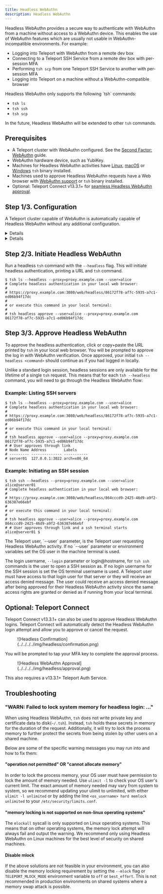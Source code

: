 ```yaml
---
title: Headless WebAuthn
description: Headless WebAuthn
---
```


Headless WebAuthn provides a secure way to authenticate with WebAuthn from a
machine without access to a WebAuthn device. This enables the use of WebAuthn
features which are usually not usable in WebAuthn-incompatible environments.
For example:

- Logging into Teleport with WebAuthn from a remote dev box
- Connecting to a Teleport SSH Service from a remote dev box with per-session MFA
- Performing `tsh scp` from one Teleport SSH Service to another with per-session MFA
- Logging into Teleport on a machine without a WebAuthn-compatible browser

<Admonition type="note" title="Headless WebAuthn Support">
  Headless WebAuthn only supports the following `tsh` commands:

  - `tsh ls`
  - `tsh ssh`
  - `tsh scp`

  In the future, Headless WebAuthn will be extended to other `tsh` commands.
</Admonition>

## Prerequisites

- A Teleport cluster with WebAuthn configured.
  See the [Second Factor: WebAuthn](./webauthn.mdx) guide.
- WebAuthn hardware device, such as YubiKey.
- Machines for Headless WebAuthn activities have [Linux](../../../installation.mdx), [macOS](../../../installation.mdx) or [Windows](../../../installation.mdx) `tsh` binary installed.
- Machines used to approve Headless WebAuthn requests have a Web browser with [WebAuthn support](
  https://developers.yubico.com/WebAuthn/WebAuthn_Browser_Support/) or `tsh` binary installed.
- Optional: Teleport Connect v13.3.1+ for [seamless Headless WebAuthn approval](#optional-teleport-connect).

## Step 1/3. Configuration

A Teleport cluster capable of WebAuthn is automatically capable of
Headless WebAuthn without any additional configuration.

<Details title="Optional: make Headless WebAuthn the default auth connector">

To make Headless WebAuthn the default authentication method for your Teleport
Cluster, add `connector_name: headless` to your cluster configuration.

Create a `cap.yaml` file or get the existing configuration using
`tctl get cluster_auth_preference`:

```yaml
kind: cluster_auth_preference
version: v2
metadata:
  name: cluster-auth-preference
spec:
  type: local
  second_factors: ["webauthn"]
  webauthn:
    rp_id: example.com
  connector_name: headless # headless by default
```

Update the configuration:

```code
$ tctl create -f cap.yaml
# cluster auth preference has been updated
```
</Details>

<Details title="Alternative: disable Headless WebAuthn">

Headless WebAuthn is enabled automatically when WebAuthn is configured. If you
want to forbid Headless WebAuthn in your cluster, add `headless: false` to your
configuration.

Create a `cap.yaml` file or get the existing configuration using
`tctl get cluster_auth_preference`:

```yaml
kind: cluster_auth_preference
version: v2
metadata:
  name: cluster-auth-preference
spec:
  type: local
  second_factors: ["webauthn"]
  webauthn:
    rp_id: example.com
  headless: false # disable Headless WebAuthn
```

Update the configuration:

```code
$ tctl create -f cap.yaml
# cluster auth preference has been updated
```

</Details>

## Step 2/3. Initiate Headless WebAuthn

Run a headless `tsh` command with the `--headless` flag. This will initiate
headless authentication, printing a URL and `tsh` command.

```code
$ tsh ls --headless --proxy=proxy.example.com --user=alice
# Complete headless authentication in your local web browser:
#
# https://proxy.example.com:3080/web/headless/86172f78-af7c-5935-a7c1-ed06b94f17dc
#
# or execute this command in your local terminal:
#
# tsh headless approve --user=alice --proxy=proxy.example.com 86172f78-af7c-5935-a7c1-ed06b94f17dc
```

## Step 3/3. Approve Headless WebAuthn

To approve the headless authentication, click or copy+paste the URL printed by
`tsh` in your local web browser. You will be prompted to approve the log in with
WebAuthn verification. Once approved, your initial `tsh --headless <command>`
should continue as if you had logged in locally.

Unlike a standard login session, headless sessions are only available for the
lifetime of a single `tsh` request. This means that for each `tsh --headless`
command, you will need to go through the Headless WebAuthn flow:

### Example: Listing SSH servers
```code
$ tsh ls --headless --proxy=proxy.example.com --user=alice
# Complete headless authentication in your local web browser:
#
# https://proxy.example.com:3080/web/headless/86172f78-af7c-5935-a7c1-ed06b94f17dc
#
# or execute this command in your local terminal:
#
# tsh headless approve --user=alice --proxy=proxy.example.com 86172f78-af7c-5935-a7c1-ed06b94f17dc
# # User approves through link
# Node Name Address        Labels
# --------- -------------- -----------
# server01  127.0.0.1:3022 arch=x86_64
```

### Example: Initiating an SSH session
```code
$ tsh ssh --headless --proxy=proxy.example.com --user=alice alice@server01
# Complete headless authentication in your local web browser:
#
# https://proxy.example.com:3080/web/headless/864cccd9-2425-46d9-a9f2-636387e66ebf
#
# or execute this command in your local terminal:
#
# tsh headless approve --user=alice --proxy=proxy.example.com 864cccd9-2425-46d9-a9f2-636387e66ebf
# # User approves through link and a ssh terminal starts
alice@server01 $
```

<Notice type="note">
  The Teleport user, `--user` parameter, is the Teleport user requesting Headless WebAuthn activity.
  If no `--user` parameter or environment variables set the OS user in the machine terminal is used.

  The login username, `--login` parameter or login@hostname, for `tsh ssh` commands is the user
  to open a SSH session as. If no login username for the SSH session is set the OS terminal username is used.
  A Teleport user must have access to that login user for that server or they will receive
  an access denied message. The user could receive an access denied message after being approved
  for their Headless WebAuthn activity since the same access rights are granted or denied as if running from
  your local terminal.
</Notice>

## Optional: Teleport Connect

Teleport Connect v13.3.1+ can also be used to approve Headless WebAuthn logins.
Teleport Connect will automatically detect the Headless WebAuthn login attempt
and allow you to approve or cancel the request.

<Figure width="700">
![Headless Confirmation](../../../../img/headless/confirmation.png)
</Figure>

You will be prompted to tap your MFA key to complete the approval process.

<Figure width="700">
![Headless WebAuthn Approval](../../../../img/headless/approval.png)
</Figure>

<Notice type="note">
  This also requires a v13.3.1+ Teleport Auth Service.
</Notice>

## Troubleshooting

### "WARN: Failed to lock system memory for headless login: ..."

When using Headless WebAuthn, `tsh` does not write private key and certificate data
to disk(`~/.tsh`). Instead, `tsh` holds these secrets in memory for the duration of
the request. Additionally, it will try to lock the process memory to further protect
the secrets from being stolen by other users on a shared machine.

Below are some of the specific warning messages you may run into and how to fix them:

#### "operation not permitted" OR "cannot allocate memory"

In order to lock the process memory, your OS user must have permission to lock
the amount of memory needed. Use `ulimit -l` to check your OS user's current limit.
The exact amount of memory needed may vary from system to system, so we recommend
updating your ulimit to unlimited, with either `ulimit -l unlimited` or by adding
the line `<os_username> hard memlock unlimited` to your `/etc/security/limits.conf`.

#### "memory locking is not supported on non-linux operating systems"

The `mlockall` syscall is only supported on Linux operating systems. This means
that on other operating systems, the memory lock attempt will always fail and
output the warning. We recommend only using Headless WebAuthn on Linux machines
for the best level of security on shared machines.

#### Disable mlock

If the above solutions are not feasible in your environment, you can also disable
the memory locking requirement by setting the `--mlock` flag or `TELEPORT_MLOCK_MODE`
environment variable to `off` or `best_effort`. This is not recommended in production
environments on shared systems where a memory swap attack is possible.
